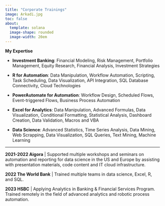 ```yaml
---
title: "Corporate Trainings"
image: Arkadi.jpg
toc: false
about: 
  template: solana
  image-shape: rounded
  image-width: 20em
---
```


**My Expertise**

-   **Investment Banking**: Financial Modeling, Risk Management, Portfolio Management, Equity Research, Financial Analysis, Investment Strategies

-   **R for Automation**: Data Manipulation, Workflow Automation, Scripting, Task Scheduling, Data Visualization, API Integration, SQL Database Connectivity, Cloud Technologies

-   **PowerAutomate for Automation**: Workflow Design, Scheduled Flows, Event-triggered Flows, Business Process Automation

-   **Excel for Analytics**: Data Manipulation, Advanced Formulas, Data Visualization, Conditional Formatting, Statistical Analysis, Dashboard Creation, Data Validation, Macros and VBA

-   **Data Science**: Advanced Statistics, Time Series Analysis, Data Mining, Web Scrapping, Data Visualization, SQL Queries, Text Mining, Machine Learning

------------------------------------------------------------------------

**2021-2022 Aigora** \| Supported multiple workshops and seminars on automation and reporting for data science in the US and Europe by assisting with presentation materials, code content and IT cloud infrastructure.

**2022 The World Bank** \| Trained multiple teams in data science, Excel, R, and SQL.

**2023 HSBC** \| Applying Analytics in Banking & Financial Services Program. Trained remotely in the field of advanced analytics and robotic process automation.

